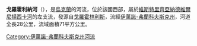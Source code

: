 '''戈羅霍利納河'''（{{lang-uk|Горохолина}}），是[[烏克蘭|烏克蘭]]的河流，位於該國西部，屬於[[維斯特里齊亞納德維爾尼揚西卡河|維斯特里齊亞納德維爾尼揚西卡河]]的左支流，發源自[[戈羅霍林利斯|戈羅霍林利斯]]，流經[[伊萬諾-弗蘭科夫斯克州|伊萬諾-弗蘭科夫斯克州]]，河道全長28公里，流域面積71平方公里。

{{DEFAULTSORT:Горохолина (річка)}}
[[Category:伊萬諾-弗蘭科夫斯克州河流|Category:伊萬諾-弗蘭科夫斯克州河流]]


{{Ukraine-river-stub}}